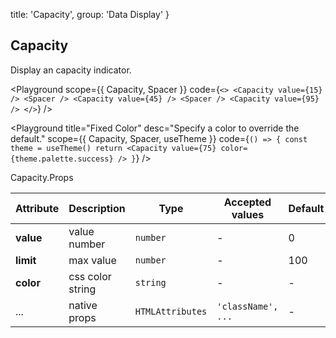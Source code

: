 
  title: 'Capacity',
  group: 'Data Display'
}

## Capacity

Display an capacity indicator.

<Playground
  scope={{ Capacity, Spacer }}
  code={`
<>
  <Capacity value={15} /> <Spacer />
  <Capacity value={45} /> <Spacer />
  <Capacity value={95} />
</>
`} />

<Playground
  title="Fixed Color"
  desc="Specify a color to override the default."
  scope={{ Capacity, Spacer, useTheme }}
  code={`
() => {
  const theme = useTheme()
  return <Capacity value={75} color={theme.palette.success} />
}
`} />

<Attributes edit="/pages/docs/components/capacity.mdx">
<Attributes.Title>Capacity.Props</Attributes.Title>

| Attribute | Description | Type | Accepted values | Default
| ---------- | ---------- | ---- |  -------------- | ------ |
| **value** | value number | `number` | - | 0 |
| **limit** | max value | `number` | - | 100 |
| **color** | css color string | `string` | - | - |
| ... | native props | `HTMLAttributes` | `'className', ...` | - |

</Attributes>

